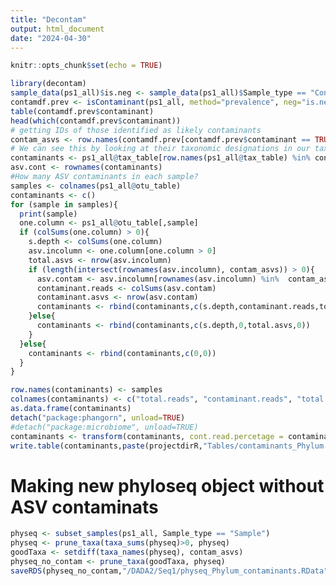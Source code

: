 ```yaml
---
title: "Decontam"
output: html_document
date: "2024-04-30"
---
```


```r
knitr::opts_chunk$set(echo = TRUE)
```

```r
library(decontam)
sample_data(ps1_all)$is.neg <- sample_data(ps1_all)$Sample_type == "Control"
contamdf.prev <- isContaminant(ps1_all, method="prevalence", neg="is.neg")
table(contamdf.prev$contaminant)
head(which(contamdf.prev$contaminant))
# getting IDs of those identified as likely contaminants
contam_asvs <- row.names(contamdf.prev[contamdf.prev$contaminant == TRUE, ])
# We can see this by looking at their taxonomic designations in our tax table:
contaminants <- ps1_all@tax_table[row.names(ps1_all@tax_table) %in% contam_asvs, ]
asv.cont <- rownames(contaminants)
#How many ASV contaminants in each sample?
samples <- colnames(ps1_all@otu_table)
contaminants <- c()
for (sample in samples){
  print(sample)
  one.column <- ps1_all@otu_table[,sample]
  if (colSums(one.column) > 0){
    s.depth <- colSums(one.column)
    asv.incolumn <- one.column[one.column > 0]
    total.asvs <- nrow(asv.incolumn)
    if (length(intersect(rownames(asv.incolumn), contam_asvs)) > 0){
      asv.contam <- asv.incolumn[rownames(asv.incolumn) %in%  contam_asvs,]
      contaminant.reads <- colSums(asv.contam)
      contaminant.asvs <- nrow(asv.contam)
      contaminants <- rbind(contaminants,c(s.depth,contaminant.reads,total.asvs,contaminant.asvs))
    }else{
      contaminants <- rbind(contaminants,c(s.depth,0,total.asvs,0))  
    }
  }else{
    contaminants <- rbind(contaminants,c(0,0))
  }
}

row.names(contaminants) <- samples
colnames(contaminants) <- c("total.reads", "contaminant.reads", "total.ASVs","contaminant.ASVs")
as.data.frame(contaminants)
detach("package:phangorn", unload=TRUE)
#detach("package:microbiome", unload=TRUE)
contaminants <- transform(contaminants, cont.read.percetage = contaminant.reads/total.reads*100)
write.table(contaminants,paste(projectdirR,"Tables/contaminants_Phylum.tsv",sep=""), quote = FALSE, sep = ",")
```

# Making new phyloseq object without ASV contaminats
```r
physeq <- subset_samples(ps1_all, Sample_type == "Sample")
physeq <- prune_taxa(taxa_sums(physeq)>0, physeq)
goodTaxa <- setdiff(taxa_names(physeq), contam_asvs)
physeq_no_contam <- prune_taxa(goodTaxa, physeq)
saveRDS(physeq_no_contam,"/DADA2/Seq1/physeq_Phylum_contaminants.RData")
```

